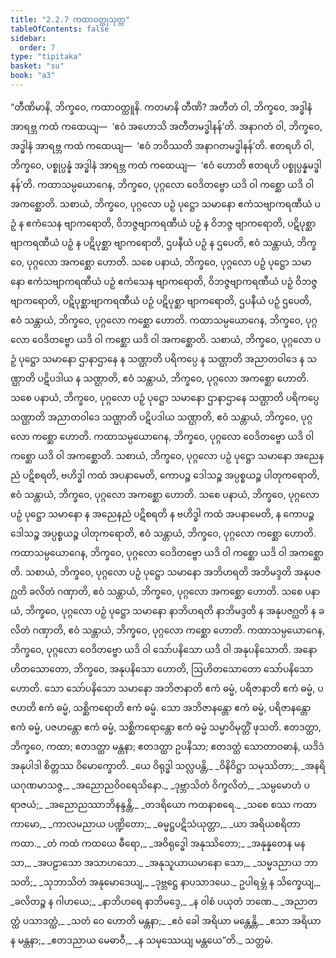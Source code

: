 ```yaml
---
title: "2.2.7 ကထာဝတ္ထုသုတ္တ"
tableOfContents: false
sidebar:
  order: 7
type: "tipitaka"
basket: "su"
book: "a3"
---
```



<DynamicBreadcrumb />

<Division number="68" book="a3" e="ch" v="15" p="197">

<Paragraph number="574" book="a3">
“တီဏိမာနိ, ဘိက္ခဝေ, ကထာဝတ္ထူနိ. ကတမာနိ တီဏိ? အတီတံ ဝါ, ဘိက္ခဝေ, အဒ္ဓါနံ အာရဗ္ဘ ကထံ ကထေယျ—  ‘ဧဝံ အဟောသိ အတီတမဒ္ဓါနန်’တိ. အနာဂတံ ဝါ, ဘိက္ခဝေ, အဒ္ဓါနံ အာရဗ္ဘ ကထံ ကထေယျ—  ‘ဧဝံ ဘဝိဿတိ အနာဂတမဒ္ဓါနန်’တိ. ဧတရဟိ ဝါ, ဘိက္ခဝေ, ပစ္စုပ္ပန္နံ အဒ္ဓါနံ အာရဗ္ဘ ကထံ ကထေယျ—  ‘ဧဝံ ဟောတိ ဧတရဟိ ပစ္စုပ္ပန္နမဒ္ဓါနန်’တိ.
</Paragraph>

<Paragraph number="575" book="a3">
ကထာသမ္ပယောဂေန, ဘိက္ခဝေ, ပုဂ္ဂလော ဝေဒိတဗ္ဗော ယဒိ ဝါ ကစ္ဆော ယဒိ ဝါ အကစ္ဆောတိ. သစာယံ, ဘိက္ခဝေ, ပုဂ္ဂလော ပဉှံ ပုဋ္ဌော သမာနော ဧကံသဗျာကရဏီယံ ပဉှံ န ဧကံသေန ဗျာကရောတိ, ဝိဘဇ္ဇဗျာကရဏီယံ ပဉှံ န ဝိဘဇ္ဇ ဗျာကရောတိ, ပဋိပုစ္ဆာဗျာကရဏီယံ ပဉှံ န ပဋိပုစ္ဆာ ဗျာကရောတိ, ဌပနီယံ ပဉှံ န ဌပေတိ, ဧဝံ သန္တာယံ, ဘိက္ခဝေ, ပုဂ္ဂလော အကစ္ဆော ဟောတိ. သစေ ပနာယံ, ဘိက္ခဝေ, ပုဂ္ဂလော ပဉှံ ပုဋ္ဌော သမာနော ဧကံသဗျာကရဏီယံ ပဉှံ ဧကံသေန ဗျာကရောတိ, ဝိဘဇ္ဇဗျာကရဏီယံ ပဉှံ ဝိဘဇ္ဇ ဗျာကရောတိ, ပဋိပုစ္ဆာဗျာကရဏီယံ ပဉှံ ပဋိပုစ္ဆာ ဗျာကရောတိ, ဌပနီယံ ပဉှံ ဌပေတိ, ဧဝံ သန္တာယံ, ဘိက္ခဝေ, ပုဂ္ဂလော ကစ္ဆော ဟောတိ.
</Paragraph>

<Paragraph number="576" book="a3">
ကထာသမ္ပယောဂေန, ဘိက္ခဝေ, ပုဂ္ဂလော ဝေဒိတဗ္ဗော ယဒိ ဝါ ကစ္ဆော ယဒိ ဝါ အကစ္ဆောတိ. သစာယံ, ဘိက္ခဝေ, ပုဂ္ဂလော ပဉှံ ပုဋ္ဌော သမာနော ဌာနာဌာနေ န သဏ္ဌာတိ ပရိကပ္ပေ န သဏ္ဌာတိ အညာတဝါဒေ န သဏ္ဌာတိ ပဋိပဒါယ န သဏ္ဌာတိ, ဧဝံ သန္တာယံ, ဘိက္ခဝေ, ပုဂ္ဂလော အကစ္ဆော ဟောတိ. သစေ ပနာယံ, ဘိက္ခဝေ, ပုဂ္ဂလော ပဉှံ ပုဋ္ဌော သမာနော ဌာနာဌာနေ သဏ္ဌာတိ ပရိကပ္ပေ သဏ္ဌာတိ အညာတဝါဒေ သဏ္ဌာတိ ပဋိပဒါယ သဏ္ဌာတိ, ဧဝံ သန္တာယံ, ဘိက္ခဝေ, ပုဂ္ဂလော ကစ္ဆော ဟောတိ.
</Paragraph>

<Paragraph number="577" book="a3">
ကထာသမ္ပယောဂေန, ဘိက္ခဝေ, ပုဂ္ဂလော ဝေဒိတဗ္ဗော ယဒိ ဝါ ကစ္ဆော ယဒိ ဝါ အကစ္ဆောတိ. သစာယံ, ဘိက္ခဝေ, ပုဂ္ဂလော ပဉှံ ပုဋ္ဌော သမာနော အညေနညံ ပဋိစရတိ, ဗဟိဒ္ဓါ ကထံ အပနာမေတိ, ကောပဉ္စ ဒေါသဉ္စ အပ္ပစ္စယဉ္စ ပါတုကရောတိ, ဧဝံ သန္တာယံ, ဘိက္ခဝေ, ပုဂ္ဂလော အကစ္ဆော ဟောတိ. သစေ ပနာယံ, ဘိက္ခဝေ, ပုဂ္ဂလော ပဉှံ ပုဋ္ဌော သမာနော န အညေနညံ ပဋိစရတိ န ဗဟိဒ္ဓါ ကထံ အပနာမေတိ, န ကောပဉ္စ ဒေါသဉ္စ အပ္ပစ္စယဉ္စ ပါတုကရောတိ, ဧဝံ သန္တာယံ, ဘိက္ခဝေ, ပုဂ္ဂလော ကစ္ဆော ဟောတိ.
</Paragraph>

<Paragraph number="578" book="a3">
ကထာသမ္ပယောဂေန, ဘိက္ခဝေ, ပုဂ္ဂလော ဝေဒိတဗ္ဗော ယဒိ ဝါ ကစ္ဆော ယဒိ ဝါ အကစ္ဆောတိ. သစာယံ, ဘိက္ခဝေ, ပုဂ္ဂလော ပဉှံ ပုဋ္ဌော သမာနော အဘိဟရတိ အဘိမဒ္ဒတိ အနုပဇဂ္ဃတိ ခလိတံ ဂဏှာတိ, ဧဝံ သန္တာယံ, ဘိက္ခဝေ, ပုဂ္ဂလော အကစ္ဆော ဟောတိ. သစေ ပနာယံ, ဘိက္ခဝေ, ပုဂ္ဂလော ပဉှံ ပုဋ္ဌော သမာနော နာဘိဟရတိ နာဘိမဒ္ဒတိ န အနုပဇဂ္ဃတိ န ခလိတံ ဂဏှာတိ, ဧဝံ သန္တာယံ, ဘိက္ခဝေ, ပုဂ္ဂလော ကစ္ဆော ဟောတိ.
</Paragraph>

<Paragraph number="579" book="a3">
ကထာသမ္ပယောဂေန, ဘိက္ခဝေ, ပုဂ္ဂလော ဝေဒိတဗ္ဗော ယဒိ ဝါ သော်ပနိသော ယဒိ ဝါ အနုပနိသောတိ. အနောဟိတသောတော, ဘိက္ခဝေ, အနုပနိသော ဟောတိ, ဩဟိတသောတော သော်ပနိသော ဟောတိ. သော သော်ပနိသော သမာနော အဘိဇာနာတိ ဧကံ ဓမ္မံ, ပရိဇာနာတိ ဧကံ ဓမ္မံ, ပဇဟတိ ဧကံ ဓမ္မံ, သစ္ဆိကရောတိ ဧကံ ဓမ္မံ. သော အဘိဇာနန္တော ဧကံ ဓမ္မံ, ပရိဇာနန္တော ဧကံ ဓမ္မံ, ပဇဟန္တော ဧကံ ဓမ္မံ, သစ္ဆိကရောန္တော ဧကံ ဓမ္မံ သမ္မာဝိမုတ္တိံ ဖုသတိ. ဧတဒတ္ထာ, ဘိက္ခဝေ, ကထာ; ဧတဒတ္ထာ မန္တနာ; ဧတဒတ္ထာ ဥပနိသာ; ဧတဒတ္ထံ သောတာဝဓာနံ, ယဒိဒံ အနုပါဒါ စိတ္တဿ ဝိမောက္ခောတိ.
</Paragraph>

<Paragraph number="580" type="verses" book="a3">
_ယေ ဝိရုဒ္ဓါ သလ္လပန္တိ,_  
_ဝိနိဝိဋ္ဌာ သမုဿိတာ;_  
_အနရိယဂုဏမာသဇ္ဇ,_  
_အညောညဝိဝရေသိနော._  

</Paragraph>

<Paragraph number="581" type="verses" book="a3">
_ဒုဗ္ဘာသိတံ ဝိက္ခလိတံ,_  
_သမ္ပမောဟံ ပရာဇယံ;_  
_အညောညဿာဘိနန္ဒန္တိ,_  
_တဒရိယော ကထနာစရေ._  

</Paragraph>

<Paragraph number="582" type="verses" book="a3">
_သစေ စဿ ကထာကာမော,_  
_ကာလမညာယ ပဏ္ဍိတော;_  
_ဓမ္မဋ္ဌပဋိသံယုတ္တာ,_  
_ယာ အရိယစရိတာ ကထာ._  

</Paragraph>

<Paragraph number="583" type="verses" book="a3">
_တံ ကထံ ကထယေ ဓီရော,_  
_အဝိရုဒ္ဓေါ အနုဿိတော;_  
_အနုန္နတေန မနသာ,_  
_အပဠာသော အသာဟသော._  

</Paragraph>

<Paragraph number="584" type="verses" book="a3">
_အနုသူယာယမာနော သော,_  
_သမ္မဒညာယ ဘာသတိ;_  
_သုဘာသိတံ အနုမောဒေယျ,_  
_ဒုဗ္ဘဋ္ဌေ နာပသာဒယေ._  

</Paragraph>

<Paragraph number="585" type="verses" book="a3">
ဥပါရမ္ဘံ န သိက္ခေယျ,_  
_ခလိတဉ္စ န ဂါဟယေ;_  
_နာဘိဟရေ နာဘိမဒ္ဒေ,_  
_န ဝါစံ ပယုတံ ဘဏေ._  

</Paragraph>

<Paragraph number="586" type="verses" book="a3">
_အညာတတ္ထံ ပသာဒတ္ထံ,_  
_သတံ ဝေ ဟောတိ မန္တနာ;_  
_ဧဝံ ခေါ အရိယာ မန္တေန္တိ,_  
_ဧသာ အရိယာန မန္တနာ;_  
_ဧတဒညာယ မေဓာဝီ,_  
_န သမုဿေယျ မန္တယေ”တိ._  


</Paragraph>
</Division>

<Paragraph number="587" type="center" book="a3">
သတ္တမံ.
</Paragraph>